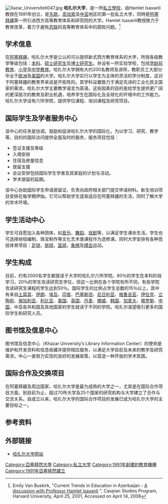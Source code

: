 [[File:Xəzər_Universiteti047.jpg|thumb]]
'''哈扎尔大学'''，是一所[[私立學校|私立學校]]，由Hamlet Isaxanli教授在1991年创立，是[[东欧|东欧]]，[[高加索|高加索]]及[[中亚|中亚]]地区的第一批私立大学，同時是[[阿塞拜疆|阿塞拜疆]]第一所引进西方高等教育体系和研究院的大学。Hamlet Isaxanli教授致力于教育改革，着力于避免[[苏联|苏联]]的高等教育体系中的腐败问题。<ref>Emily Van Buskirk, "Current Trends in Education in Azerbaijan - [http://bcsia.ksg.harvard.edu/publication.cfm?program=CSP&ctype=event_reports&item_id=4 A discussion with Professor Hamlet Isaxanli] {{Wayback|url=http://bcsia.ksg.harvard.edu/publication.cfm?program=CSP&ctype=event_reports&item_id=4 |date=20060901223228 }}", Caspian Studies Program, Harvard University, April 25, 2001, Accessed on April 14, 2006</ref>

== 学术信息 ==
在[[阿塞拜疆|阿塞拜疆]]，哈扎尔大学是公认的可以提供新式西方教育体系的大学，所授各级教学等级包括：[[本科|本科]]、[[硕士研究生|硕士研究生]]及[[博士研究生|博士研究生]]。并设有一所实验学校，包括[[学龄前教育|学龄前教育]]、[[小学|小学]]及[[中学教育|中学教育]]。哈扎尔大学拥有大约200名教师及讲师，教职员工大部分毕业于[[欧洲|欧洲]]及[[美国|美国]]的大学。哈扎尔大学实行以学生为主体的灵活的学分制度，这对于阿塞拜疆的教育界来说是开拓性的。其学科设置致力于满足先进的工业化民主国家的需求。哈扎尔大学主要教学语言为英语。这些因素的目的是给学生提供更广阔的更深层次的教育及职业机遇，培养学生在国际化及全球化的环境中的工作能力。哈扎尔大学设有六所学院，提供学位课程、培训课程及研究项目。

== 国际学生及学者服务中心 ==
该中心的任务是协调，鼓励和促进哈扎尔大学的国际化，为以学习、研究、教学等，目的的国际访问提供全面及时的服务，服务项目包括：
* 签证支援及等级
* 入境安排
* 住宿及房屋信息
* 居留支援
* 会议安排包括国际学生学者及其家庭的计划与活动。
* 学术居留的延期。
该中心协助国际学生申请居留证，负责向政府相关部门提交申请材料。新生培训项目安排在每学期伊始。它可以帮助学生逐渐适应在阿塞拜疆的生活，同时了解大学的学术环境。

== 学生活动中心 ==
学生可自愿加入各种团体，如[[音乐|音乐]]、[[舞蹈|舞蹈]]、[[戏剧|戏剧]]等，以满足学生课余生活。学生也可选择地毯编制、珠宝制作等文化艺术类课程作为选修课。同时大学安排有各种竞技体育项目：[[足球|足球]]，[[排球|排球]]，[[篮球|篮球]]，[[象棋|象棋]]及[[搏击|搏击]]运动。

== 学生构成 ==
目前，约有2000名学生都就读于大学的哈扎尔六所学院。80％的学生在本科阶段学习，20％的学生攻读研究生学位，但这一比例在各个学院有所不同，有些学院攻读研究生课程的学生达到50％。国际学生的比例占学生总数的15％以上。其中有来自[[土耳其|土耳其]]、[[伊朗|伊朗]]、[[埃及|埃及]]、[[印度|印度]]、[[巴基斯坦|巴基斯坦]]、[[尼日利亚|尼日利亚]]、[[格鲁吉亚|格鲁吉亚]]、[[伊拉克|伊拉克]]、[[立陶宛|立陶宛]]、[[保加利亚|保加利亚]]、[[利比亚|利比亚]]、[[美国|美国]]、[[英国|英国]]、[[丹麦|丹麦]]、[[挪威|挪威]]、[[韩国|韩国]]、[[加拿大|加拿大]]、[[俄罗斯|俄罗斯]]、[[中国|中国]]，中亚各共和国及其他国家的学生就读于不同的学院。哈扎尔渴望吸引更多的国际学生和研究人员。

== 图书馆及信息中心 ==
图书馆及信息中心（Khazar University’s Library Information Center）的使命是维护和开发资料和信息收藏并提供相应服务，以满足大学目前及未来的教学及研究需求。中心一直努力实现的良好的发展政策，以营造一种开放的学术氛围。

== 国际合作及交换项目 ==
在阿塞拜疆及周边国家，哈扎尔大学是最为成熟的大学之一，尤其是在国际合作项目方面。到目前为止，超过70所大学及25个国家的研究机构与大学建立了合作与交流关系。自成立以来，哈扎尔大学的国际合作项目的发展已成为哈扎尔大学的主要目标之一。

== 参考资料 ==
{{Reflist}}

== 外部链接 ==
* [http://www.khazar.org/ 哈扎尔大学网站]{{WebCite|url=https://www.webcitation.org/616yKXpLQ?url=http://www.khazar.org/ |date=20110821202521 |dateformat=iso }}

[[Category:亞塞拜然大學|Category:亞塞拜然大學]]
[[Category:私立大学|Category:私立大学]]
[[Category:1991年創建的教育機構|Category:1991年創建的教育機構]]
[[Category:1991年亞塞拜然建立|Category:1991年亞塞拜然建立]]